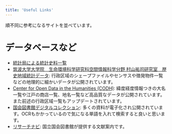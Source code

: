 ```yaml
---
title: 'Useful Links'
---
```

順不同に参考になるサイトを並べています。


# データベースなど
- [統計局による統計史料一覧](https://www.stat.go.jp/museum/toukei150/shiryo/)
- [筑波大学大学院　生命環境科学研究科空間情報科学分野 村山祐司研究室　歴史地域統計データ](https://giswin.geo.tsukuba.ac.jp/teacher/murayama/datalist.htm): 行政区域のシェープファイルやセンサスや徴発物件一覧などの地理的に細かいデータが公開されています。
- [Center for Open Data in the Humanities (CODH)](http://codh.rois.ac.jp): 緯度経度情報つきの大名一覧や江戸の商店一覧、地名一覧など高品質なデータが公開されています。また前述の行政区域一覧もアップデートされています。
- [国会図書館デジタルコレクション](https://dl.ndl.go.jp/ja/): 多くの資料が電子化され公開されています。OCRもかかっているので気になる単語を入れて検索すると良いと思います。
- [リサーチナビ](https://ndlsearch.ndl.go.jp/rnavi): 国立国会図書館が提供する文献案内です。



